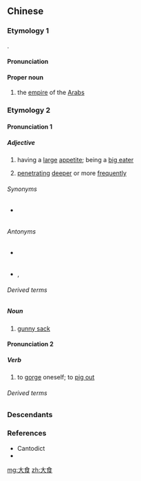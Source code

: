 ==Chinese==

===Etymology 1===
{{zh-forms|gloss=-}}
{{bor|zh|pal|tʾcyk'|tr=Tāčīk, Tāzīg}}.

====Pronunciation====
{{zh-pron
|m=Dàshí
|c=daai6 sik6
|mc=1,2
|cat=pn
}}

====Proper noun====
{{zh-noun}}

# {{lb|zh|archaic|Tang dynasty}} the [[empire]] of the [[Arab]]s

===Etymology 2===
{{zh-forms}}

====Pronunciation 1====
{{zh-pron
|m=dàshí
|c=daai6 sik6
|h=pfs=thai-sṳ̍t
|md=duâi-siăh*siĕh
|mn=tōa-chia̍h
|mc=1,2
|cat=a,mn:n
}}

=====Adjective=====
{{zh-adj}}

# {{lb|zh|literary|or|Cantonese|Hakka|Min}} having a [[large]] [[appetite]]; being a [[big eater]]
#: {{zh-x|我 細個 嗰陣時 好 大食 㗎，一 餐 起碼 要 有 三 碗 飯 落肚。|I used to be a big eater when I was small. I had to have at least three bowls of rice each meal.|C}}
# {{lb|zh|Zhangzhou|&|Taiwan Min Nan|of a tool|e.g. a knife}} [[penetrate|penetrating]] [[deeper]] or more [[frequently]]

======Synonyms======
* {{qualifier|Cantonese}} {{zh-l|為食|gluttonous; greedy}}

======Antonyms======
* {{qualifier|Cantonese|Min Nan}} {{zh-l|細食}}
* {{qualifier|Min Nan}} {{zh-l|小食|sió-chia̍h}}, {{zh-l|小口|sió-kháu}}

======Derived terms======
{{zh-der|大食懶}}

=====Noun=====
{{zh-noun}}

# {{lb|zh|Taiwan Min Nan|thieves' slang}} [[gunny sack]]

====Pronunciation 2====
{{zh-pron
|c=daai6 sik6
|md=duâi-siăh*{s}iĕh
|cat=v
}}

=====Verb=====
{{zh-verb}}

# {{lb|zh|Cantonese|Min Dong}} to [[gorge]] oneself; to [[pig out]]

======Derived terms======
{{zh-der|大食會|大使大食}}

===Descendants===
{{CJKV||たいしょく|대식}}

===References===
* Cantodict
* {{R:nan:tdj|64030|v=2|p=430}}

[[mg:大食]]
[[zh:大食]]